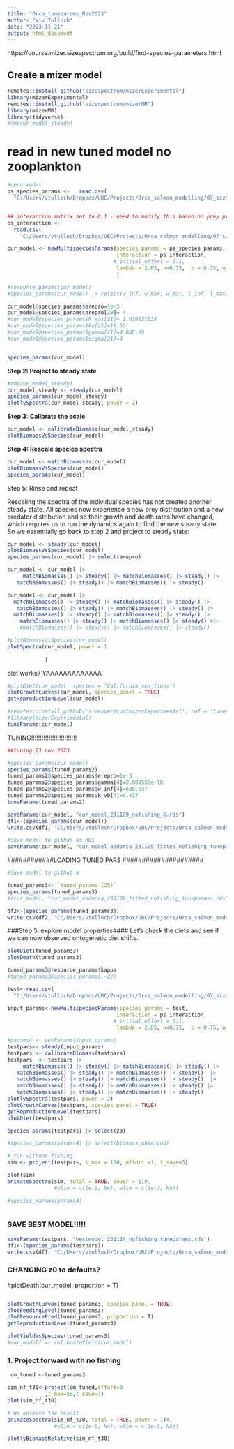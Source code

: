 ```yaml
---
title: "Orca_tuneparams_Nov2023"
author: "Viv Tulloch"
date: "2023-11-21"
output: html_document
---
```



https://course.mizer.sizespectrum.org/build/find-species-parameters.html

## Create a mizer model

```r
remotes::install_github("sizespectrum/mizerExperimental")
library(mizerExperimental)
remotes::install_github("sizespectrum/mizerMR")
library(mizerMR)
library(tidyverse)
#rm(cur_model_steady)
```



# read in new tuned model no zooplankton

```r
#oprn model 
ps_species_params <-   read.csv(
  "C:/Users/vtulloch/Dropbox/UBC/Projects/Orca_salmon_modelling/07_sizespectra/Viv_sizespectra_model/Puget_Sound/spp_Aug2023_CM/tuned/ps_speciesparams_231123_rmzoo2.csv")


## interaction matrix set to 0,1 - need to modify this based on prey preferences
ps_interaction <- 
  read.csv(
    "C:/Users/vtulloch/Dropbox/UBC/Projects/Orca_salmon_modelling/07_sizespectra/Viv_sizespectra_model/Puget_Sound/spp_Aug2023_CM/tuned/ps_mizer_interaction_231123_rmzoo2.csv", row.names=1)


```


```r
cur_model <- newMultispeciesParams(species_params = ps_species_params, 
                                   interaction = ps_interaction, 
                                  # initial_effort = 0.1,
                                   lambda = 2.05, n=0.75,  p = 0.75, w_pp_cutoff = 50, kappa = 1e11
                                   )
```

```r
#resource_params(cur_model)
#species_params(cur_model) |> select(w_inf, w_max, w_mat, l_inf, l_max, age_mat, w_min)

cur_model@species_params$erepro=1e-3
cur_model@species_params$erepro[20]= 4
#cur_model@species_params$R_max[21]= 1.019131638
#cur_model@species_params$ks[21]=18.66	
#cur_model@species_params$gamma[21]=4.08E-09
#cur_model@species_params$sigma[21]=4


species_params(cur_model)

```

**Step 2: Project to steady state**

```r
#rm(cur_model_steady)
cur_model_steady <- steady(cur_model)
species_params(cur_model_steady)
plotlySpectra(cur_model_steady, power = 2)
```

**Step 3: Calibrate the scale**

```r
cur_model <- calibrateBiomass(cur_model_steady)
plotBiomassVsSpecies(cur_model)
```

**Step 4: Rescale species spectra**

```r
cur_model <- matchBiomasses(cur_model)
plotBiomassVsSpecies(cur_model)
species_params(cur_model)
```

Step 5: Rinse and repeat

Rescaling the spectra of the individual species has not created another steady state. All species now experience a new prey distribution and a new predator distribution and so their growth and death rates have changed, which requires us to run the dynamics again to find the new steady state. So we essentially go back to step 2 and project to steady state:


```r
cur_model <- steady(cur_model)
plotBiomassVsSpecies(cur_model)
species_params(cur_model) |> select(erepro)
```


```r
cur_model <- cur_model |>
     matchBiomasses() |> steady() |> matchBiomasses() |> steady() |>
   matchBiomasses() |> steady() |> matchBiomasses() |> steady() 
```



```r
cur_model <- cur_model |>
  matchBiomasses() |> steady() |> matchBiomasses() |> steady() |>
   matchBiomasses() |> steady() |> matchBiomasses() |> steady() |>
  matchBiomasses() |> steady() |> matchBiomasses() |> steady() |>
    matchBiomasses() |> steady() |> matchBiomasses() |> steady() #|>
    #matchBiomasses() |> steady() |> matchBiomasses() |> steady() 

```


```r
#plotBiomassVsSpecies(cur_model)
plotSpectra(cur_model, power = 1
            
            )

```

plot works? YAAAAAAAAAAAAA

```r

#plotDiet(cur_model, species = "California_sea_lions")
plotGrowthCurves(cur_model, species_panel = TRUE)
getReproductionLevel(cur_model)
```

```r
#remotes::install_github('sizespectrum/mizerExperimental', ref = 'tuneMR')
#library(mizerExperimental)
tuneParams(cur_model)
```





##################### TUNING!!!!!!!!!!!!!!!!!!!!!!!!!!

```r
##tuning 23 nov 2023

#species_params(cur_model)
species_params(tuned_params2)
tuned_params2@species_params$erepro=1e-3
tuned_params2@species_params$gamma[4]=2.689559e-10
tuned_params2@species_params$w_inf[4]=638.937
tuned_params2@species_params$k_vb[4]=0.417
tuneParams(tuned_params2)
```

```r
saveParams(cur_model, "cur_model_231109_nofishing_6.rds")
df1<-(species_params(cur_model))
write.csv(df1, "C:/Users/vtulloch/Dropbox/UBC/Projects/Orca_salmon_modelling/07_sizespectra/Viv_sizespectra_model/Puget_Sound/spp_Aug2023_CM/ps_mizeroutput_speciesparams_231109_nofishing_6.csv")
```


```r
#Save model to github as RDS
saveParams(cur_model, "cur_model_addorca_231109_fitted_nofishing_tuneparams.rds")

```









############LOADING TUNED PARS #####################


```r
#Save model to github a

tuned_params3<- `tuned_params (25)`
species_params(tuned_params3)
#(cur_model, "cur_model_addorca_231109_fitted_nofishing_tuneparams.rds")

df2<-(species_params(tuned_params3))
write.csv(df2, "C:/Users/vtulloch/Dropbox/UBC/Projects/Orca_salmon_modelling/07_sizespectra/Viv_sizespectra_model/Puget_Sound/spp_Aug2023_CM/tuned/ps_mizeroutput_speciesparams_231123_nofishing_tuneparams.csv")

```




###Step 5: explore model properties####
Let’s check the diets and see if we can now observed ontogenetic diet shifts.


```r
plotDiet(tuned_params3)
plotDeath(tuned_params3)

```





```r
tuned_params3@resource_params$kappa
#tuned_params3@species_params[,-22]

test<-read.csv(
  "C:/Users/vtulloch/Dropbox/UBC/Projects/Orca_salmon_modelling/07_sizespectra/Viv_sizespectra_model/Puget_Sound/spp_Aug2023_CM/tuned/ps_speciesparams_231123_nofishing_tuneparams_inputtest.csv")

input_params<-newMultispeciesParams(species_params = test, 
                                   interaction = ps_interaction, 
                                  # initial_effort = 0.1,
                                   lambda = 2.05, n=0.75,  p = 0.75, w_pp_cutoff = 50, kappa=  19166771044)

#params4 <- setParams(input_params)
testpars<- steady(input_params)
testpars <- calibrateBiomass(testpars)
testpars  <- testpars |>
     matchBiomasses() |> steady() |> matchBiomasses() |> steady() |>
   matchBiomasses() |> steady() |> matchBiomasses() |> steady()  |>
   matchBiomasses() |> steady() |> matchBiomasses() |> steady()  |>
   matchBiomasses() |> steady() |> matchBiomasses() |> steady() |>
   matchBiomasses() |> steady() |> matchBiomasses() |> steady() 
plotlySpectra(testpars, power = 2)
plotGrowthCurves(testpars, species_panel = TRUE)
getReproductionLevel(testpars)
plotDiet(testpars)
```
















```r
species_params(testpars) |> select(z0)

```


```r
#species_params(params4) |> select(biomass_observed)

# run without fishing
sim <- project(testpars, t_max = 100, effort =1, t_save=3)

plot(sim)
animateSpectra(sim, total = TRUE, power = 1)#, 
               #ylim = c(1e-8, NA), wlim = c(1e-3, NA))

#species_params(params4) 



```

### SAVE BEST MODEL!!!!!

```r
saveParams(testpars, "bestmodel_231124_nofishing_tuneparams.rds")
df1<-(species_params(testpars))
write.csv(df1, "C:/Users/vtulloch/Dropbox/UBC/Projects/Orca_salmon_modelling/07_sizespectra/Viv_sizespectra_model/Puget_Sound/spp_Aug2023_CM/tuned/ps_mizeroutput_speciesparams_231124_nofishing_bestmodel.csv")
```







### CHANGING z0 to defaults?


#plotDeath(cur_model, proportion = T)


```r


```



```r
plotGrowthCurves(tuned_params3, species_panel = TRUE)
plotFeedingLevel(tuned_params3)
plotResourcePred(tuned_params3, proportion = T)
getReproductionLevel(tuned_params3)
```



```r
plotYieldVsSpecies(tuned_params3)
#cur_modelf <- calibrateYield(cur_model)
```


### 1. Project forward with no fishing

```r
 cm_tuned <-tuned_params3

sim_nf_t30<-project(cm_tuned,effort=0
            ,t_max=50,t_save=3)
plot(sim_nf_t30)

# We animate the result
animateSpectra(sim_nf_t30, total = TRUE, power = 1)#, 
               #ylim = c(1e-8, NA), wlim = c(1e-3, NA))

plotlyBiomassRelative(sim_nf_t30)
```




